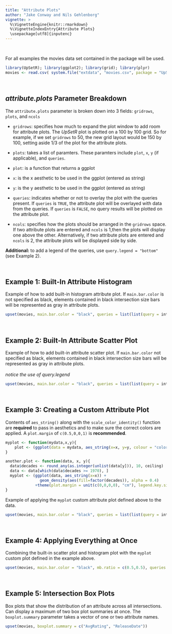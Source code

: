 ```yaml
---
title: "Attribute Plots"
author: "Jake Conway and Nils Gehlenborg"
vignette: >
  %\VignetteEngine{knitr::rmarkdown}
  %\VignetteIndexEntry{Attribute Plots}
  \usepackage[utf8]{inputenc}
---
```


<br>

For all examples the movies data set contained in the package will be used.
```r
library(UpSetR); library(ggplot2); library(grid); library(plyr)
movies <- read.csv( system.file("extdata", "movies.csv", package = "UpSetR"), header=T, sep=";" )
```

<br>

*attribute.plots* Parameter Breakdown
----------------------------------
The `attribute.plots` parameter is broken down into 3 fields: `gridrows`, `plots`, and `ncols`

- `gridrows`: specifies how much to expand the plot window to add room for attribute plots. The _UpSetR_ plot is plotted on a 100 by 100 grid. So for example, if we set `gridrows` to 50, the new grid layout would be 150 by 100, setting aside 1/3 of the plot for the attribute plots.

- `plots`: takes a list of paramters. These paramters include `plot`, `x`, `y` (if applicable), and `queries`.

- `plot`: is a function that returns a ggplot

- `x`: is the x aesthetic to be used in the ggplot (entered as string)

- `y`: is the y aesthetic to be used in the ggplot (entered as string)

- `queries`: indicates whether or not to overlay the plot with the queries present. If `queries` is `TRUE`, the attribute plot will be overlayed with data from the queries. If `queries` is `FALSE`, no query results will be plotted on the attribute plot.

- `ncols`: specifies how the plots should be arranged in the `gridrows` space. If two attribute plots are entered and `ncols` is 1,then the plots will display one above the other. Alternatively, if two attribute plots are entered and `ncols` is 2, the attribute plots will be displayed side by side.

**Additional:** to add a legend of the queries, use `query.legend = "bottom"` (see Example 2).

<br>

Example 1: Built-In Attribute Histogram
-------------
Example of how to add built-in histogram attribute plot. If `main.bar.color` is not specified as black, elements contained in black intersection size bars will be represented as gray in attribute plots.
```r
upset(movies, main.bar.color = "black", queries = list(list(query = intersects, params = list("Drama"), active = T)), attribute.plots = list(gridrows = 50, plots = list(list(plot = histogram, x = "ReleaseDate", queries = F), list(plot = histogram, x = "AvgRating", queries = T)), ncols = 2))
```

<br>

Example 2: Built-In Attribute Scatter Plot
-------------
Example of how to add built-in attribute scatter plot. If `main.bar.color` not specified as black, elements contained in black intersection size bars will be represented as gray in attribute plots.
<br> <br>
*notice the use of query.legend*
```r
upset(movies, main.bar.color = "black", queries = list(list(query = intersects, params = list("Drama"), color = "red", active = F), list(query = intersects, params = list("Action", "Drama"), active = T), list(query = intersects, params = list("Drama", "Comedy", "Action"), color = "orange", active = T)), attribute.plots = list(gridrows = 45, plots = list(list(plot = scatter_plot, x = "ReleaseDate", y = "AvgRating", queries = T), list(plot = scatter_plot, x = "AvgRating", y = "Watches", queries = F)), ncols = 2), query.legend = "bottom")
```

<br>

Example 3: Creating a Custom Attribute Plot
-------------
Contents of `aes_string()` along with the `scale_color_identity()` function are **required** to pass in aesthetics and to make sure the correct colors are applied. A `plot.margin` of `c(0.5,0,0,1)` is **recommended**.
```r
myplot <- function(mydata,x,y){
    plot <- (ggplot(data = mydata, aes_string(x=x, y=y, colour = "color")) + geom_point() +    scale_color_identity() + theme(plot.margin = unit(c(0,0,0,0), "cm")))
}

another.plot <- function(data, x, y){
  data$decades <- round_any(as.integer(unlist(data[y])), 10, ceiling)
  data <- data[which(data$decades >= 1970), ]
  myplot <- (ggplot(data, aes_string(x=x)) + 
               geom_density(aes(fill=factor(decades)), alpha = 0.4)
             +theme(plot.margin = unit(c(0,0,0,0), "cm"), legend.key.size = unit(0.4,"cm")))
}
```

Example of applying the `myplot` custom attribute plot defined above to the data.
```r
upset(movies, main.bar.color = "black", queries = list(list(query = intersects, params = list("Drama"), color = "red", active = F), list(query = intersects, params = list("Action", "Drama"), active = T), list(query = intersects, params = list("Drama", "Comedy", "Action"), color = "orange", active = T)), attribute.plots = list(gridrows = 45, plots = list(list(plot = myplot, x = "ReleaseDate", y = "AvgRating", queries = T), list(plot = another.plot, x = "AvgRating", y = "ReleaseDate", queries = F)), ncols = 2))
```

<br>

Example 4: Applying Everything at Once
-------------
Combining the built-in scatter plot and histogram plot with the `myplot` custom plot defined in the example above.
```r
upset(movies, main.bar.color = "black", mb.ratio = c(0.5,0.5), queries = list(list(query = intersects, params = list("Drama"), color = "red", active = F), list(query = intersects, params = list("Action", "Drama"), active = T), list(query = intersects, params = list("Drama", "Comedy", "Action"), color = "orange", active = T)), attribute.plots = list(gridrows=50, plots = list(list(plot = histogram, x = "ReleaseDate", queries = F), list(plot = scatter_plot, x = "ReleaseDate", y = "AvgRating", queries = T),list(plot = myplot, x = "AvgRating", y = "Watches", queries = F)), ncols = 3))
```

<br>

Example 5: Intersection Box Plots
-------------
Box plots that show the distribution of an attribute across all intersections. Can display a maximum of two box plot summaries at once. The `boxplot.summary` parameter takes a vector of one or two attribute names.
```r
upset(movies, boxplot.summary = c("AvgRating", "ReleaseDate"))
```
